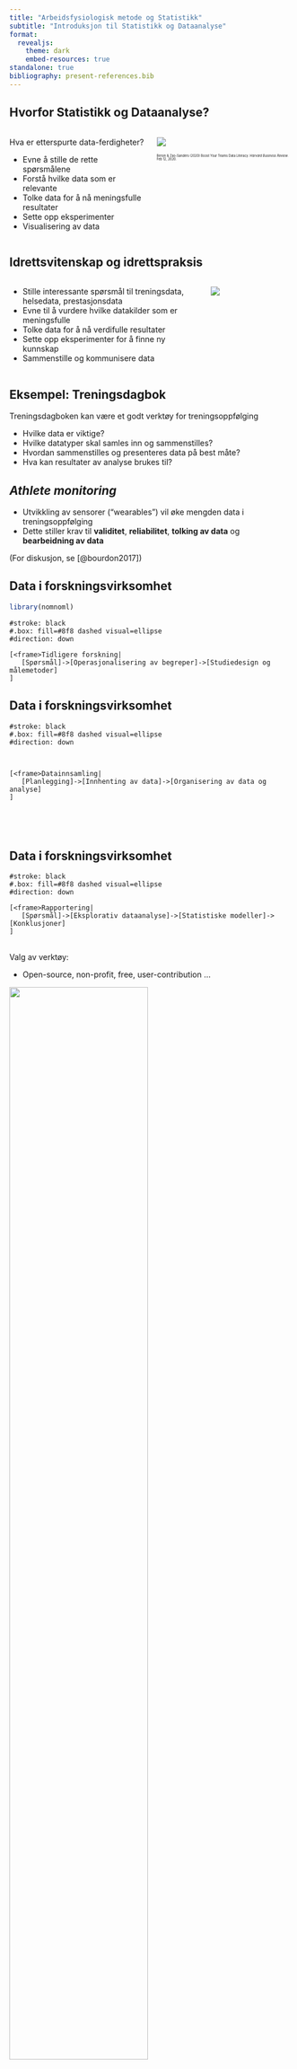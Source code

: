 ```yaml
---
title: "Arbeidsfysiologisk metode og Statistikk"
subtitle: "Introduksjon til Statistikk og Dataanalyse"
format:
  revealjs:
    theme: dark
    embed-resources: true
standalone: true
bibliography: present-references.bib
---
```


## Hvorfor Statistikk og Dataanalyse?

::: columns
::: {.column width="50%"}

::: {.incremental}
Hva er etterspurte data-ferdigheter?

-   Evne å stille de rette spørsmålene
-   Forstå hvilke data som er relevante
-   Tolke data for å nå meningsfulle resultater
-   Sette opp eksperimenter
-   Visualisering av data
:::
:::


::: {.column width="50%"}
![](trying_to_learn.webp){fig-align="center"}

::: {style="font-size: 40%;"}

Bersin & Zao-Sanders (2020) Boost Your Teams Data Literacy. *Harvard Business Review*. Feb 12, 2020.

:::

:::

:::


## Idrettsvitenskap og idrettspraksis

::: columns
::: {.column width="70%"}

::: {.incremental}


- Stille interessante spørsmål til treningsdata, helsedata, prestasjonsdata
- Evne til å vurdere hvilke datakilder som er meningsfulle
- Tolke data for å nå verdifulle resultater
- Sette opp eksperimenter for å finne ny kunnskap
- Sammenstille og kommunisere data



:::
:::


::: {.column width="30%"}
![](data-sci-sport.webp){fig-align="center"}

:::

:::

## Eksempel: Treningsdagbok

Treningsdagboken kan være et godt verktøy for treningsoppfølging


::: {.incremental}

- Hvilke data er viktige?
- Hvilke datatyper skal samles inn og sammenstilles?
- Hvordan sammenstilles og presenteres data på best måte?
- Hva kan resultater av analyse brukes til?
:::

## *Athlete monitoring*

- Utvikkling av sensorer ("wearables") vil øke mengden data i treningsoppfølging 
- Dette stiller krav til **validitet**, **reliabilitet**, **tolking av data** og **bearbeidning av data**

(For diskusjon, se [@bourdon2017])

## Data i forskningsvirksomhet {background-color="lightblue"}

```r
library(nomnoml)
```


```nomnoml
#stroke: black
#.box: fill=#8f8 dashed visual=ellipse
#direction: down

[<frame>Tidligere forskning|
   [Spørsmål]->[Operasjonalisering av begreper]->[Studiedesign og målemetoder]
]

```


## Data i forskningsvirksomhet {background-color="aquamarine"}

```nomnoml
#stroke: black
#.box: fill=#8f8 dashed visual=ellipse
#direction: down



[<frame>Datainnsamling|
   [Planlegging]->[Innhenting av data]->[Organisering av data og analyse]
]





```

## Data i forskningsvirksomhet {background-color="purple"}

```nomnoml
#stroke: black
#.box: fill=#8f8 dashed visual=ellipse
#direction: down

[<frame>Rapportering|
   [Spørsmål]->[Eksplorativ dataanalyse]->[Statistiske modeller]->[Konklusjoner] 
]
```




## {background-color="beige"}

Valg av verktøy: 

- Open-source, non-profit, free, user-contribution ...


![](https://www.zotero.org/static/images/bs4theme/zotero-logo.1707326075.svg){fig-align="center" width=70%}
<br>
![](https://www.jamovi.org/assets/header-logo.svg){fig-align="center" width=70%}



## Moduler i emnet {background-color="lightblue"}

Emnet bygger på fem moduler:

- Beskrivende statistikk
- Samvariasjon
- Kausal inferens
- Statistisk inferens eller induktiv statistikk
- Lese og formiddle statistikk


## Deskriptiv dataanalyse {background-color="purple"}

- Hvordan organisere en analyse?
- Hvordan beskrive data?
- Bruk av Jamovi

## Samvariasjon {background-color="lightgreen"}

- Metoder for å måle sammenhenger mellom variabler
- Bruk av Jamovi

## Kausal inferens {background-color="lightpurple"}
- Hvordan kan vi identifisere årsakssammenheng?
- Hvordan kan vi unngå å tolke spuriøse sammenhenger som årsakssammenhenger? 

## Statistisk inferens {background-color="lightblue"}
- Hva er en p-verdi, konfidensintervall, hypotesetest...?
- Hva er signifikans?

## Lese og formiddle {background-color="lightyellow"}
- Hvordan kan vi bli bedre på å lese statistiske analyser?
- Hvordan formiddle analyser


## Arbeidskrav {background-color="darkorchid"}

Arbeidskrav koblet til hvert arbeidskrav krever alle rette. Hvordan nå dette mål?

1.	Noter alle spørsmål/oppgaver ved første besvarelse
2.	Identifiser korrekt svar etter beste evne
3.	Identifiser svakheter i dine svar
4.	Gjennomfør quiz på nytt


## Jamovi {background-color="lavender"}

::: columns
::: {.column width="50%"}
1. Last ned (www.jamovi.org)
2. Bruk til enklere og vanskeligere problemer
:::

::: {.column width="50%"}
![](https://www.jamovi.org/assets/header-logo.svg){fig-align="center" width=60%}
:::
:::

## Læringsressurser {.smaller}


| Ressurs |  | 
| --- | --- |
|Emnemoduler | [dhammarstrom.github.io/statistisk-dataanalyse/](https://dhammarstrom.github.io/statistisk-dataanalyse/)|
|Introduksjonskurs i Jamovi med videoinstruksjoner for flere statistiske analyser |[datalab.cc/jamovi](https://datalab.cc/jamovi/) | 
|Gratis e-bok som dekker statistiske metoder og bruk av Jamovi|[Learnings statistics with Jamovi](https://www.learnstatswithjamovi.com/)| 
|Jamovi user guide, dekker alle de grunnleggende funksjonene |[Jamovi user guide](https://www.jamovi.org/user-manual.html)| 
| Jamovieguiden, på Norsk, guider med bilder på prosedyrer i Jamovi |[Jamovieguiden](https://wiki.app.uib.no/jamovi/index.php?title=Jamovi)| 
|Se også en oppdatert liste med ressurser her | [Community resources](https://www.jamovi.org/community.html)| 


## Referanser


::: {style="font-size: 60%;"}
::: {#refs}
:::
:::


















